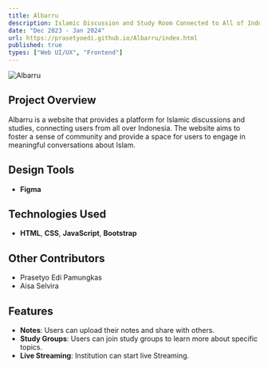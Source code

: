 ```yaml
---
title: Albarru
description: Islamic Discussion and Study Room Connected to All of Indonesia.
date: "Dec 2023 - Jan 2024"
url: https://prasetyoedi.github.io/Albarru/index.html
published: true
types: ["Web UI/UX", "Frontend"]
---
```


![Albarru](/images/albarru.png)

## Project Overview
Albarru is a website that provides a platform for Islamic discussions and studies, connecting users from all over Indonesia. The website aims to foster a sense of community and provide a space for users to engage in meaningful conversations about Islam.

## Design Tools
- **Figma**

## Technologies Used
- **HTML**, **CSS**, **JavaScript**, **Bootstrap**

## Other Contributors
- Prasetyo Edi Pamungkas
- Aisa Selvira

## Features
- **Notes**: Users can upload their notes and share with others.
- **Study Groups**: Users can join study groups to learn more about specific topics.
- **Live Streaming**: Institution can start live Streaming.
